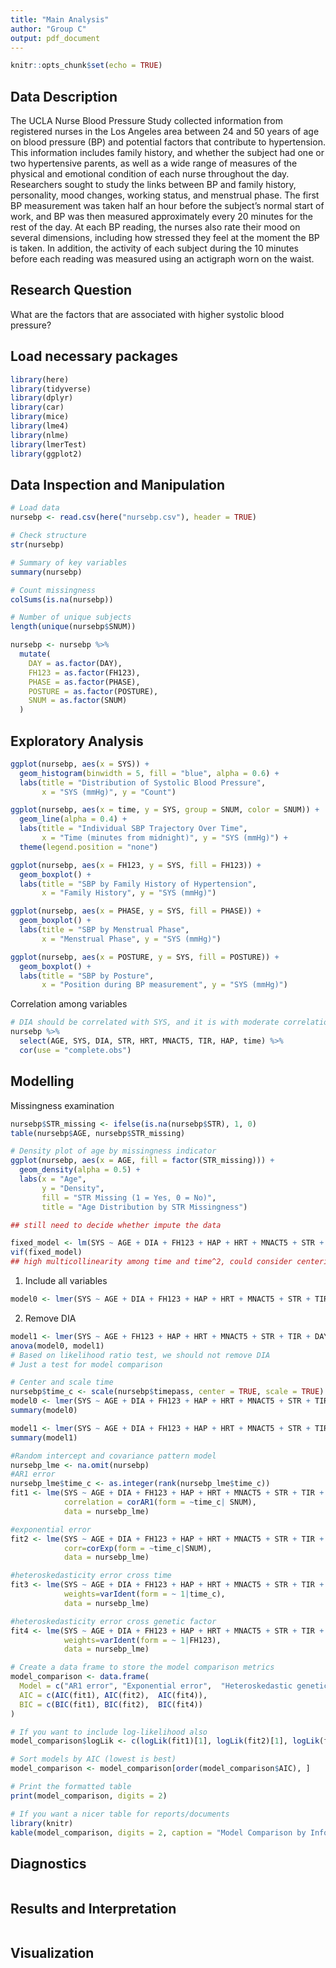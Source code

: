 ---
title: "Main Analysis"
author: "Group C"
output: pdf_document
---

```{r setup, include=FALSE}
knitr::opts_chunk$set(echo = TRUE)
```

## Data Description
The UCLA Nurse Blood Pressure Study collected information from registered nurses in the Los Angeles area between 24 and 50 years of age on blood pressure (BP) and potential factors that contribute to hypertension. This information includes family history, and whether the subject had one or two hypertensive parents, as well as a wide range of measures of the physical and emotional condition of each nurse throughout the day. Researchers sought to study the links between BP and family history, personality, mood changes, working status, and menstrual phase. The first BP measurement was taken half an hour before the subject’s normal start of work, and BP was then measured approximately every 20 minutes for the rest of the day. At each BP reading, the nurses also rate their mood on several dimensions, including how stressed they feel at the moment the BP is taken. In addition, the activity of each subject during the 10 minutes before each reading was measured using an
actigraph worn on the waist.

## Research Question
What are the factors that are associated with higher systolic blood pressure?

## Load necessary packages
```{r, message=FALSE}
library(here)
library(tidyverse)
library(dplyr)
library(car)
library(mice)
library(lme4)
library(nlme)
library(lmerTest)
library(ggplot2)
```

## Data Inspection and Manipulation 
```{r}
# Load data
nursebp <- read.csv(here("nursebp.csv"), header = TRUE)

# Check structure
str(nursebp)

# Summary of key variables
summary(nursebp)

# Count missingness
colSums(is.na(nursebp))

# Number of unique subjects
length(unique(nursebp$SNUM))

nursebp <- nursebp %>%
  mutate(
    DAY = as.factor(DAY),
    FH123 = as.factor(FH123),
    PHASE = as.factor(PHASE),
    POSTURE = as.factor(POSTURE),
    SNUM = as.factor(SNUM)
  )
```

## Exploratory Analysis
```{r}
ggplot(nursebp, aes(x = SYS)) +
  geom_histogram(binwidth = 5, fill = "blue", alpha = 0.6) +
  labs(title = "Distribution of Systolic Blood Pressure",
       x = "SYS (mmHg)", y = "Count")

ggplot(nursebp, aes(x = time, y = SYS, group = SNUM, color = SNUM)) +
  geom_line(alpha = 0.4) +
  labs(title = "Individual SBP Trajectory Over Time",
       x = "Time (minutes from midnight)", y = "SYS (mmHg)") +
  theme(legend.position = "none")

ggplot(nursebp, aes(x = FH123, y = SYS, fill = FH123)) +
  geom_boxplot() +
  labs(title = "SBP by Family History of Hypertension",
       x = "Family History", y = "SYS (mmHg)")

ggplot(nursebp, aes(x = PHASE, y = SYS, fill = PHASE)) +
  geom_boxplot() +
  labs(title = "SBP by Menstrual Phase",
       x = "Menstrual Phase", y = "SYS (mmHg)")

ggplot(nursebp, aes(x = POSTURE, y = SYS, fill = POSTURE)) +
  geom_boxplot() +
  labs(title = "SBP by Posture",
       x = "Position during BP measurement", y = "SYS (mmHg)")
```

Correlation among variables
```{r}
# DIA should be correlated with SYS, and it is with moderate correlation. The other variables seem no obvious correlation.
nursebp %>% 
  select(AGE, SYS, DIA, STR, HRT, MNACT5, TIR, HAP, time) %>% 
  cor(use = "complete.obs")
```

## Modelling
Missingness examination
```{r}
nursebp$STR_missing <- ifelse(is.na(nursebp$STR), 1, 0)
table(nursebp$AGE, nursebp$STR_missing)

# Density plot of age by missingness indicator
ggplot(nursebp, aes(x = AGE, fill = factor(STR_missing))) +
  geom_density(alpha = 0.5) +
  labs(x = "Age",
       y = "Density",
       fill = "STR Missing (1 = Yes, 0 = No)",
       title = "Age Distribution by STR Missingness")

## still need to decide whether impute the data
```

```{r}
fixed_model <- lm(SYS ~ AGE + DIA + FH123 + HAP + HRT + MNACT5 + STR + TIR + DAY + PHASE + POSTURE + time + I(time^2), data = nursebp)
vif(fixed_model)
## high multicollinearity among time and time^2, could consider centering
```

1. Include all variables
```{r}
model0 <- lmer(SYS ~ AGE + DIA + FH123 + HAP + HRT + MNACT5 + STR + TIR + DAY + PHASE + POSTURE + time + (1 + time | SNUM), data = nursebp)
```
2. Remove DIA
```{r}
model1 <- lmer(SYS ~ AGE + FH123 + HAP + HRT + MNACT5 + STR + TIR + DAY + PHASE + POSTURE + time + (1 + time | SNUM), data = nursebp)
anova(model0, model1)
# Based on likelihood ratio test, we should not remove DIA
# Just a test for model comparison
```
```{r}
# Center and scale time
nursebp$time_c <- scale(nursebp$timepass, center = TRUE, scale = TRUE)
model0 <- lmer(SYS ~ AGE + DIA + FH123 + HAP + HRT + MNACT5 + STR + TIR + DAY + PHASE + POSTURE + time_c + (1+ time_c|SNUM), data = nursebp)
summary(model0)
```

```{r}
model1 <- lmer(SYS ~ AGE + DIA + FH123 + HAP + HRT + MNACT5 + STR + TIR + DAY + PHASE + POSTURE + time_c + (1|SNUM), data = nursebp)
summary(model1)
```
```{r}
#Random intercept and covariance pattern model
nursebp_lme <- na.omit(nursebp)
#AR1 error
nursebp_lme$time_c <- as.integer(rank(nursebp_lme$time_c))
fit1 <- lme(SYS ~ AGE + DIA + FH123 + HAP + HRT + MNACT5 + STR + TIR + DAY + PHASE + POSTURE + time_c,random = ~time_c | SNUM,
            correlation = corAR1(form = ~time_c| SNUM),
            data = nursebp_lme)
```
```{r}
#exponential error
fit2 <- lme(SYS ~ AGE + DIA + FH123 + HAP + HRT + MNACT5 + STR + TIR + DAY + PHASE + POSTURE + time_c,random = ~time_c | SNUM,
            corr=corExp(form = ~time_c|SNUM),
            data = nursebp_lme)
```
```{r}
#heteroskedasticity error cross time
fit3 <- lme(SYS ~ AGE + DIA + FH123 + HAP + HRT + MNACT5 + STR + TIR + DAY + PHASE + POSTURE + time_c,random = ~time_c | SNUM,
            weights=varIdent(form = ~ 1|time_c), 
            data = nursebp_lme)
```
```{r}
#heteroskedasticity error cross genetic factor
fit4 <- lme(SYS ~ AGE + DIA + FH123 + HAP + HRT + MNACT5 + STR + TIR + DAY + PHASE + POSTURE + time_c,random = ~time_c | SNUM,
            weights=varIdent(form = ~ 1|FH123), 
            data = nursebp_lme)
```
```{r}
# Create a data frame to store the model comparison metrics
model_comparison <- data.frame(
  Model = c("AR1 error", "Exponential error",  "Heteroskedastic genetic"),
  AIC = c(AIC(fit1), AIC(fit2),  AIC(fit4)),
  BIC = c(BIC(fit1), BIC(fit2),  BIC(fit4))
)

# If you want to include log-likelihood also
model_comparison$logLik <- c(logLik(fit1)[1], logLik(fit2)[1], logLik(fit4)[1])

# Sort models by AIC (lowest is best)
model_comparison <- model_comparison[order(model_comparison$AIC), ]

# Print the formatted table
print(model_comparison, digits = 2)

# If you want a nicer table for reports/documents
library(knitr)
kable(model_comparison, digits = 2, caption = "Model Comparison by Information Criteria")
```

## Diagnostics
```{r}

```

## Results and Interpretation
```{r}

```

## Visualization
```{r}

```
